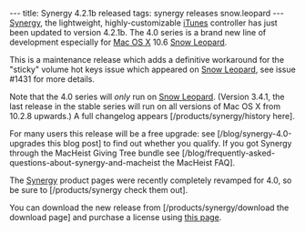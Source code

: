 ---
title: Synergy 4.2.1b released
tags: synergy releases snow.leopard
---
[[Synergy]], the lightweight, highly-customizable [[iTunes]] controller has just been updated to version 4.2.1b. The 4.0 series is a brand new line of development especially for [[Mac OS X]] 10.6 [[Snow Leopard]].

This is a maintenance release which adds a definitive workaround for the "sticky" volume hot keys issue which appeared on [[Snow Leopard]], see issue #1431 for more details.

Note that the 4.0 series will ''only'' run on [[Snow Leopard]]. (Version 3.4.1, the last release in the stable series will run on all versions of Mac OS X from 10.2.8 upwards.) A full changelog appears [/products/synergy/history here].

For many users this release will be a free upgrade: see [/blog/synergy-4.0-upgrades this blog post] to find out whether you qualify. If you got Synergy through the MacHeist Giving Tree bundle see  [/blog/frequently-asked-questions-about-synergy-and-macheist the MacHeist FAQ].

The [[Synergy]] product pages were recently completely revamped for 4.0, so be sure to [/products/synergy check them out].

You can download the new release from [/products/synergy/download the download page] and purchase a license using [https://secure.wincent.com/a/products/synergy-classic/purchase/ this page].
